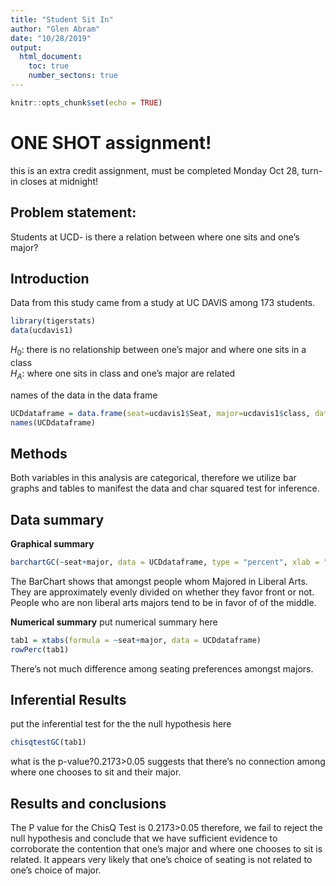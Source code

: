 ---
title: "Student Sit In"
author: "Glen Abram"
date: "10/28/2019"
output: 
  html_document:
    toc: true
    number_sectons: true
---

```{r setup, include=FALSE}
knitr::opts_chunk$set(echo = TRUE)
```

# ONE SHOT assignment!
this is an extra credit assignment, must be completed Monday Oct 28, turn-in closes at midnight!

## Problem statement: 
Students at UCD- is there a relation between where one sits and one's major? 

## Introduction  

<!-- where is the data found?  Is this an experiment or an observational study?  !-->

Data from this study came from a study at UC DAVIS among 173 students.



```{r include=FALSE, echo=FALSE}
library(tigerstats)
data(ucdavis1)

```

$H_0$: there is no relationship between one's major and where one sits in a class   
$H_A$: where one sits in class and one's major are related  

<!-- Get the data: !-->

names of the data in the data frame

```{r echo=FALSE}
UCDdataframe = data.frame(seat=ucdavis1$Seat, major=ucdavis1$class, data=ucdavis1)
names(UCDdataframe)
```
## Methods

Both variables in this analysis are categorical, therefore we utilize bar graphs and tables to manifest the data and char squared test for inference.


## Data summary

**Graphical summary**

```{r}
barchartGC(~seat+major, data = UCDdataframe, type = "percent", xlab = "Seating", main = "Seating vs Major")

```

The BarChart shows that amongst people whom Majored in Liberal Arts. They are approximately evenly divided on whether they favor front or not. People who are non liberal arts majors tend to be in favor of of the middle.

**Numerical summary**
put numerical summary here

```{r}
tab1 = xtabs(formula = ~seat+major, data = UCDdataframe)
rowPerc(tab1)
```

There's not much difference among seating preferences amongst majors.

## Inferential Results
put the inferential test for the the null hypothesis here

```{r}
chisqtestGC(tab1)
```

what is the p-value?0.2173>0.05 suggests that there's no connection among where one chooses to sit and their major.

## Results and conclusions

<!-- explain-- is there evidence that certain majors tend to sit in particular areas of the class?  Can the results of this test be generalized to all majors in all universities? !-->

The P value for the ChisQ Test is 0.2173>0.05 therefore, we fail to reject the null hypothesis and conclude that we have sufficient evidence to corroborate the contention that one's major and where one chooses to sit is related. It appears very likely that one's choice of seating is not related to one's choice of major.

<!--
push results to your github account, turn in the URL

--OR--

If you did not fork my repo to your github account,
create a repository in your github account for this project, get the URL for that repo and 
(in the terminal window..)

$git remote add origin URL_of_your_github_repo
$git push -u origin master

!-->